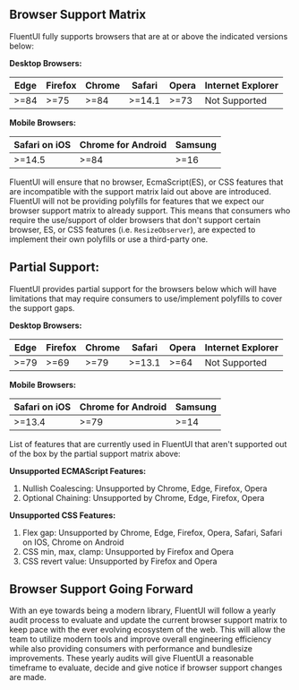 
<Meta title="Concepts/Developer/Browser Support Matrix" />

## Browser Support Matrix

FluentUI fully supports browsers that are at or above the indicated versions below:

**Desktop Browsers:**

| Edge | Firefox | Chrome | Safari | Opera | Internet Explorer |
| ---- | ------- | ------ | ------ | ----- | ----------------- |
| >=84 | >=75    | >=84   | >=14.1 | >=73  | Not Supported     |

**Mobile Browsers:**

| Safari on iOS | Chrome for Android | Samsung |
| ------------- | ------------------ | ------- |
| >=14.5        | >=84               | >=16    |

FluentUI will ensure that no browser, EcmaScript(ES), or CSS features that are incompatible with the support matrix laid out above are introduced.
FluentUI will not be providing polyfills for features that we expect our browser support matrix to already support. This means that consumers who require the
use/support of older browsers that don't support certain browser, ES, or CSS features (i.e. `ResizeObserver`),
are expected to implement their own polyfills or use a third-party one.

## Partial Support:

FluentUI provides partial support for the browsers below which will have limitations that may require consumers to use/implement polyfills to cover the support gaps.

**Desktop Browsers:**

| Edge | Firefox | Chrome | Safari | Opera | Internet Explorer |
| ---- | ------- | ------ | ------ | ----- | ----------------- |
| >=79 | >=69    | >=79   | >=13.1 | >=64  | Not Supported     |

**Mobile Browsers:**

| Safari on iOS | Chrome for Android | Samsung |
| ------------- | ------------------ | ------- |
| >=13.4        | >=79               | >=14    |

List of features that are currently used in FluentUI that aren't supported out of the box by the partial support matrix above:

**Unsupported ECMAScript Features:**

1. Nullish Coalescing: Unsupported by Chrome, Edge, Firefox, Opera
2. Optional Chaining: Unsupported by Chrome, Edge, Firefox, Opera

**Unsupported CSS Features:**

1.  Flex gap: Unsupported by Chrome, Edge, Firefox, Opera, Safari, Safari on IOS, Chrome on Android
2.  CSS min, max, clamp: Unsupported by Firefox and Opera
3.  CSS revert value: Unsupported by Firefox and Opera

## Browser Support Going Forward

With an eye towards being a modern library, FluentUI will follow a yearly audit process to evaluate and update the current browser support matrix to keep pace
with the ever evolving ecosystem of the web. This will allow the team to utilize modern tools and improve overall engineering efficiency while also providing
consumers with performance and bundlesize improvements. These yearly audits will give FluentUI a reasonable timeframe to evaluate, decide and give notice if browser support
changes are made.

